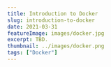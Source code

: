 ---
title: Introduction to Docker
slug: introduction-to-docker
date: 2021-03-31
featureImage: images/docker.jpg
excerpt: TBD.
thumbnail: ../images/docker.png
tags: ["Docker"]
---
